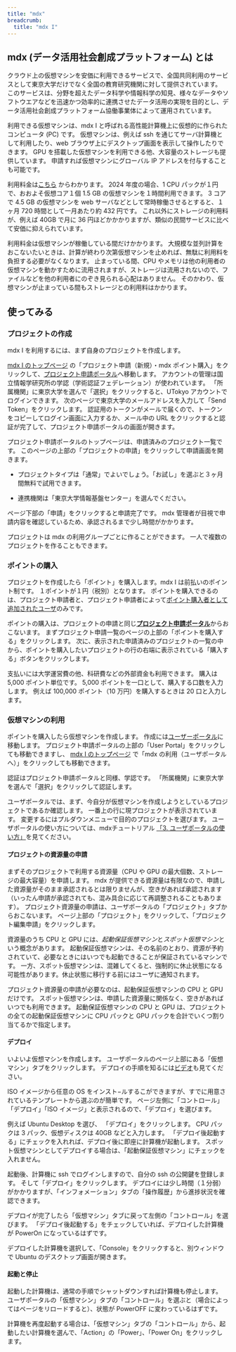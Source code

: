 ```yaml
---
title: "mdx"
breadcrumb:
  title: "mdx I"
---
```


## mdx (データ活用社会創成プラットフォーム) とは

クラウド上の仮想マシンを安価に利用できるサービスで、全国共同利用のサービスとして東京大学だけでなく全国の教育研究機関に対して提供されています。
このサービスは、分野を超えたデータ科学や情報科学の知見、様々なデータやソフトウエアなどを迅速かつ効率的に連携させたデータ活用の実現を目的とし、データ活用社会創成プラットフォーム協働事業体によって運用されています。

利用できる仮想マシンは、mdx I と呼ばれる高性能計算機上に仮想的に作られたコンピュータ (PC) です。
仮想マシンは、例えば ssh を通じてサーバ計算機として利用したり、web ブラウザ上にデスクトップ画面を表示して操作したりできます。
GPU を搭載した仮想マシンを利用できる他、大容量のストレージも提供しています。
申請すれば仮想マシンにグローバル IP アドレスを付与することも可能です。

利用料金は[こちら](https://mdx.jp/mdx1/p/guide/charge) からわかります。
2024 年度の場合、1 CPU パックが１円で、おおよそ仮想コア１個 1.5 GB の仮想マシンを１時間利用できます。
3 コアで 4.5 GB の仮想マシンを web サーバなどとして常時稼働させるとすると、１ヶ月 720 時間として一月あたり約 432 円です。
これ以外にストレージの利用料が、例えば 40GB で月に 36 円ほどかかかりますが、類似の民間サービスに比べて安価に抑えられています。

利用料金は仮想マシンが稼働している間だけかかります。
大規模な並列計算をおこないたいときは、計算が終わり次第仮想マシンを止めれば、無駄に利用料を負担する必要がなくなります。
止まっている間、CPU やメモリは他の利用者の仮想マシンを動かすために流用されますが、ストレージは流用されないので、ファイルなどを他の利用者にのぞき見られる心配はありません。
そのかわり、仮想マシンが止まっている間もストレージとの利用料はかかります。

## 使ってみる

### プロジェクトの作成

mdx I を利用するには、まず自身のプロジェクトを作成します。

[mdx I のトップページ](https://mdx.jp/mdx1) の「プロジェクト申請（新規）・mdx ポイント購入」をクリックして、[プロジェクト申請ポータル](https://prjpl.mdx.jp/application-portal/)へ移動します。
アカウントの管理は国立情報学研究所の学認（学術認証フェデレーション）が使われています。
「所属機関」に東京大学を選んで「選択」をクリックすると、UTokyo アカウントでログインできます。
次のページで東京大学のメールアドレスを入力して「Send Token」をクリックします。
認証用のトークンがメールで届くので、トークンをコピーしてログイン画面に入力するか、メール中の URL
をクリックすると認証が完了して、プロジェクト申請ポータルの画面が開きます。

プロジェクト申請ポータルのトップページは、申請済みのプロジェクト一覧です。
このページの上部の「プロジェクトの申請」をクリックして申請画面を開きます。

- プロジェクトタイプは「通常」でよいでしょう。「お試し」を選ぶと３ヶ月間無料で試用できます。

- 連携機関は「東京大学情報基盤センター」を選んでください。

ページ下部の「申請」をクリックすると申請完了です。
mdx 管理者が目視で申請内容を確認しているため、承認されるまで少し時間がかかります。

プロジェクトは mdx の利用グループごとに作ることができます。
一人で複数のプロジェクトを作ることもできます。


### ポイントの購入

プロジェクトを作成したら「ポイント」を購入します。mdx I は前払いのポイント制です。
１ポイントが１円（税別）となります。
ポイントを購入できるのは、プロジェクト申請者と、プロジェクト申請者によって[ポイント購入者として追加されたユーザ](https://docs.mdx.jp/ja/index.html#add-purchaser)のみです。

ポイントの購入は、プロジェクトの申請と同じ[**プロジェクト申請ポータル**](https://prjpl.mdx.jp/application-portal/)からおこないます。
まずプロジェクト申請一覧のページの上部の「ポイントを購入する」をクリックします。
次に、表示された申請済みのプロジェクトの一覧の中から、ポイントを購入したいプロジェクトの行の右端に表示されている「購入する」ボタンをクリックします。

支払いには大学運営費の他、科研費などの外部資金も利用できます。
購入は 5,000 ポイント単位です。
5,000 ポイントを一口として、購入する口数を入力します。
例えば 100,000 ポイント（10 万円）を購入するときは 20 口と入力します。

### 仮想マシンの利用

ポイントを購入したら仮想マシンを作成します。
作成には[ユーザーポータル](https://oprpl.mdx.jp/login)に移動します。
プロジェクト申請ポータルの上部の「User Portal」をクリックしても移動できますし、
[mdx I のトップページ](https://mdx.jp/mdx1) で「mdx の利用（ユーザポータルへ）」をクリックしても移動できます。

認証はプロジェクト申請ポータルと同様、学認です。
「所属機関」に東京大学を選んで「選択」をクリックして認証します。

ユーザポータルでは、まず、今自分が仮想マシンを作成しようとしているプロジェクトであるか確認します。
一番上の行に現プロジェクトが表示されています。
変更するにはプルダウンメニューで目的のプロジェクトを選びます。
ユーザポータルの使い方については、mdxチュートリアル [「3. ユーザポータルの使い方」](https://www.youtube.com/watch?v=n98Z4tEt3kw)を見てください。

#### プロジェクトの資源量の申請

まずそのプロジェクトで利用する資源量（CPU や GPU の最大個数、ストレージの最大容量）を申請します。
mdx が提供できる資源量は有限なので、申請した資源量がそのまま承認されるとは限りませんが、空きがあれば承認されます（いったん申請が承認されても、混み具合に応じて再調整されることもあります）。
プロジェクト資源量の申請は、ユーザポータルの「プロジェクト」タブからおこないます。
ページ上部の「プロジェクト」をクリックして、「プロジェクト編集申請」をクリックします。

資源量のうち CPU と GPU には、*起動保証仮想マシン*と*スポット仮想マシン*という概念があります。
起動保証仮想マシンは、その名前のとおり、資源が予約されていて、必要なときにはいつでも起動できることが保証されているマシンです。
一方、スポット仮想マシンは、混雑してくると、強制的に休止状態になる可能性があります。休止状態に移行する前にはユーザに通知されます。

プロジェクト資源量の申請が必要なのは、起動保証仮想マシンの CPU と GPU だけです。
スポット仮想マシンは、申請した資源量に関係なく、空きがあればいつでも利用できます。
起動保証仮想マシンの CPU と GPU は、プロジェクトの全ての起動保証仮想マシンに CPU パックと GPU パックを合計でいくつ割り当てるかで指定します。

#### デプロイ

いよいよ仮想マシンを作成します。
ユーザポータルのページ上部にある「仮想マシン」タブをクリックします。
デプロイの手順を知るには[ビデオ](https://www.youtube.com/watch?v=hsvBUTtz7TM)も見てください。

ISO イメージから任意の OS をインスト−ルするこができますが、すでに用意されているテンプレートから選ぶのが簡単です。
ページ左側に「コントロール」「デプロイ」「ISO イメージ」と表示されるので、「デプロイ」を選びます。

例えば Ubuntu Desktop を選び、 「デプロイ」をクリックします。
CPU パックは 3 パック、仮想ディスクは 40GB などと入力します。
「デプロイ後起動する」にチェックを入れれば、デプロイ後に即座に計算機が起動します。
スポット仮想マシンとしてデプロイする場合は、「起動保証仮想マシン」にチェックを入れません。

起動後、計算機に ssh でログインしますので、自分の ssh の公開鍵を登録します。
そして「デプロイ」をクリックします。
デプロイには少し時間（１分弱）がかかりますが、「インフォメーション」タブの「操作履歴」から進捗状況を確認できます。

デプロイが完了したら「仮想マシン」タブに戻って左側の「コントロール」を選びます。
「デプロイ後起動する」をチェックしていれば、デプロイした計算機が PowerOn になっているはずです。

デプロイした計算機を選択して、「Console」をクリックすると、別ウィンドウで Ubuntu のデスクトップ画面が開きます。

#### 起動と停止

起動した計算機は、通常の手順でシャットダウンすれば計算機も停止します。
ユーザポータルの「仮想マシン」タブの「コントロール」を選ぶと（場合によってはページをリロードすると）、状態が PowerOFF に変わっているはずです。

計算機を再度起動する場合は、「仮想マシン」タブの「コントロール」から、起動したい計算機を選んで、「Action」の「Power」、「Power On」をクリックします。
